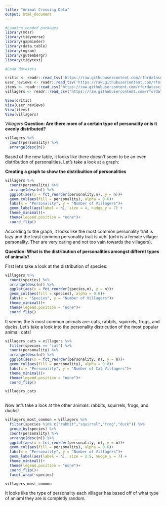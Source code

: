 ```yaml
---
title: "Animal Crossing Data"
output: html_document
---
```


```r
#Loading needed packages
library(mdsr)
library(tidyverse)
library(gapminder)
library(data.table)
library(ngram)
library(gutenbergr)
library(tidytext)
```


```r
#Load datasets

critic <- readr::read_tsv('https://raw.githubusercontent.com/rfordatascience/tidytuesday/master/data/2020/2020-05-05/critic.tsv')
user_reviews <- readr::read_tsv('https://raw.githubusercontent.com/rfordatascience/tidytuesday/master/data/2020/2020-05-05/user_reviews.tsv')
items <- readr::read_csv('https://raw.githubusercontent.com/rfordatascience/tidytuesday/master/data/2020/2020-05-05/items.csv')
villagers <- readr::read_csv('https://raw.githubusercontent.com/rfordatascience/tidytuesday/master/data/2020/2020-05-05/villagers.csv')

View(critic)
View(user_reviews)
View(items)
View(villagers)
```

*Villagers*
**Question: Are there more of a certain type of personality or is it evenly distributed?**
```r

villagers %>% 
  count(personality) %>% 
  arrange(desc(n))

```

Based of the new table, it looks like there doesn't seem to be an even distribution of personalities. Let's take a look at a graph:

**Creating a graph to show the distribuition of personalities**
```r
villagers %>% 
  count(personality) %>% 
  arrange(desc(n)) %>% 
  ggplot(aes(x = fct_reorder(personality,n), y = n))+
  geom_col(aes(fill = personality), alpha = 0.6)+
  labs(x = "Personality", y = "Number of Villagers")+
  geom_label(aes(label = n), size = 4, nudge_y = 7) +
  theme_minimal()+
  theme(legend.position = "none")+
  coord_flip()
```

According to the graph, it looks like the most common personality trait is lazy and the least common personality trait is uchi (uchi is a female villager personality. Ther are very caring and not too vain towards the villagers).

**Question: What is the distribution of personalities amongst differnt types of animals?**

First let's take a look at the distribution of species:
```r
villagers %>% 
  count(species) %>% 
  arrange(desc(n)) %>% 
  ggplot(aes(x = fct_reorder(species,n), y = n))+
  geom_col(aes(fill = species), alpha = 0.6)+
  labs(x = "Species", y = "Number of Villagers")+
  theme_minimal()+
  theme(legend.position = "none")+
  coord_flip()

```

It seems the 5 most common animals are: cats, rabbits, squirrels, frogs, and ducks.
Let's take a look into the personality districution of the most popular animal: cats!

```r
villagers_cats = villagers %>% 
  filter(species == "cat") %>% 
  count(personality) %>% 
  arrange(desc(n)) %>% 
  ggplot(aes(x = fct_reorder(personality, n), y = n))+
  geom_col(aes(fill = personality), alpha = 0.6)+
  labs(x = "Personality", y = "Number of Cat Villagers")+
  theme_minimal()+
  theme(legend.position = "none")+
  coord_flip()

villagers_cats
  
```

Now let's take a look at the other animals: rabbits, squirrels, frogs, and ducks!
```r
villagers_most_common = villagers %>% 
  filter(species %in% c("rabbit","squirrel","frog","duck")) %>% 
  group_by(species) %>% 
  count(personality) %>% 
  arrange(desc(n)) %>% 
  ggplot(aes(x = fct_reorder(personality, n), y = n))+
  geom_col(aes(fill = personality), alpha = 0.6)+
  labs(x = "Personality", y = "Number of Villagers")+
  geom_label(aes(label = n), size = 2.5, nudge_y = 7) +
  theme_minimal()+
  theme(legend.position = "none")+
  coord_flip()+
  facet_wrap(~species)

villagers_most_common
```

It looks like the type of personality each villager has based off of what type of aniaml they are is completly random.
